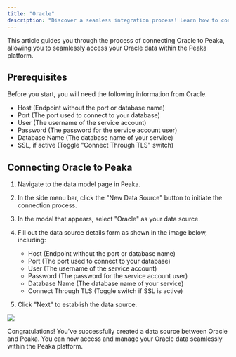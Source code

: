 ```yaml
---
title: "Oracle"
description: "Discover a seamless integration process! Learn how to connect Oracle to Peaka effortlessly for streamlined transactions."
---
```


This article guides you through the process of connecting Oracle to Peaka, allowing you to seamlessly access your Oracle data within the Peaka platform.

## Prerequisites

Before you start, you will need the following information from Oracle.

- Host (Endpoint without the port or database name)
- Port (The port used to connect to your database)
- User (The username of the service account)
- Password (The password for the service account user)
- Database Name (The database name of your service)
- SSL, if active (Toggle "Connect Through TLS" switch)

## Connecting Oracle to Peaka

1. Navigate to the data model page in Peaka.

2. In the side menu bar, click the "New Data Source" button to initiate the connection process.

3. In the modal that appears, select "Oracle" as your data source.

4. Fill out the data source details form as shown in the image below, including:

   - Host (Endpoint without the port or database name)
   - Port (The port used to connect to your database)
   - User (The username of the service account)
   - Password (The password for the service account user)
   - Database Name (The database name of your service)
   - Connect Through TLS (Toggle switch if SSL is active)

5. Click "Next" to establish the data source.

<img src="https://cdn.peaka.com/integrations/oracle-1.png" />

Congratulations! You've successfully created a data source between Oracle and Peaka. You can now access and manage your Oracle data seamlessly within the Peaka platform.
